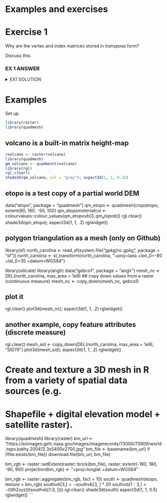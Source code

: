 # Examples and exercises



# Exercise 1

Why are the vertex and index matrices stored in *transpose* form? 

Discuss this. 

### EX 1 ANSWER

<details><summary>EX1 SOLUTION</summary>
<p>

My theory: so that sets of coordinates and primitive-indexes are stored contiguously in memory. I think this matches more native implementations in other languages. 


Code to plot quads directly in rgl looks like this: 

```r
quads3d(t(qm$vb[, qm$ib]))
```

We can use to to advantage in 2D, for a quick check of our intepretation. 

```r
plot(t(qm$vb[1:2, ]))
pp <-  qm$vb[1:2, rbind(qm$ib, NA)]  ## put an NA after every set of 4 coordinates
polygon(t(pp))

```
</p>
</details>






# Examples

Set up. 

```r
library(raster)
library(quadmesh)

```

## volcano is a built-in matrix height-map


```r

rvolcano <- raster(volcano)
library(quadmesh)
qm_volcano <- quadmesh(rvolcano)
library(rgl)
rgl.clear()
shade3d(qm_volcano, col = "grey"); aspect3d(1, 1, 0.25)
```

## etopo is a test copy of a partial world DEM
data("etopo", package = "quadmesh")
qm_etopo <- quadmesh(crop(etopo, extent(80, 160, -50, 10)))
qm_etopo$material$col <- colourvalues::colour_values(qm_etopo$vb[3, qm_etopo$ib])
rgl.clear()
shade3d(qm_etopo); aspect3d(1, 1, .2)
rglwidget()


## polygon triangulation as a mesh (only on Github)
library(sf)
north_carolina <- read_sf(system.file("gpkg/nc.gpkg", package = "sf"))
north_carolina <- st_transform(north_carolina, 
                               "+proj=laea +lon_0=-80 +lat_0=35 +datum=WGS84")

library(silicate)
library(anglr)
data("gebco1", package = "anglr")
mesh_nc <- DEL(north_carolina, max_area = 1e9)
## copy down values from a raster (continuous measure)
mesh_nc <- copy_down(mesh_nc, gebco1)

## plot it
rgl.clear()
plot3d(mesh_nc); aspect3d(1, 1, .2)
rglwidget()


## another example, copy feature attributes (discrete measure)
rgl.clear()
mesh_sid <- copy_down(DEL(north_carolina, max_area = 1e9), "SID79")
plot3d(mesh_sid); aspect3d(1, 1, .2)
rglwidget()


# Create and texture a 3D mesh in R from a variety of spatial data sources (e.g.
# Shapefile + digital elevation model + satellite raster).
library(quadmesh)
library(raster)
bm_url <- "https://eoimages.gsfc.nasa.gov/images/imagerecords/73000/73909/world.topo.bathy.200412.3x5400x2700.jpg"
bm_file <- basename(bm_url)
if (!file.exists(bm_file)) download.file(bm_url, bm_file)

bm_rgb <- raster::setExtent(raster::brick(bm_file), raster::extent(-180, 180, -90, 90))
projection(bm_rgb) <- "+proj=longlat +datum=WGS84"

bm_rgb <- raster::aggregate(bm_rgb, fact = 10)
south <- quadmesh(etopo, texture = bm_rgb)
south$vb[3, ] <- south$vb[3, ] * 20
south$vb[1:3, ] <- t(llh2xyz(t(south$vb[1:3, ])))
rgl.clear() 
shade3d(south)
aspect3d(1, 1, 0.5)
rglwidget()
```
